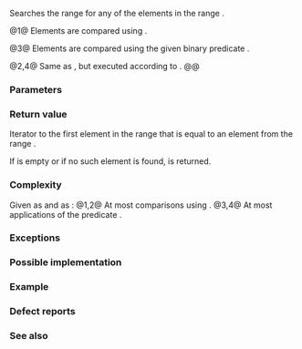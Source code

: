 {{cpp/title|find_first_of}}
{{cpp/algorithm/navbar}}
{{dcl begin}}
{{dcl header|algorithm}}
{{dcla|num=1|notes={{mark constexpr since c++20}}|
template&lt; class InputIt, class ForwardIt &gt;
InputIt find_first_of( InputIt first, InputIt last,
                       ForwardIt s_first, ForwardIt s_last );
}}
{{dcl|num=2|since=c++17|
template&lt; class ExecutionPolicy, class ForwardIt1, class ForwardIt2 &gt;
ForwardIt1 find_first_of( ExecutionPolicy&amp;&amp; policy,
                          ForwardIt1 first, ForwardIt1 last,
                          ForwardIt2 s_first, ForwardIt2 s_last );
}}
{{dcla|num=3|notes={{mark constexpr since c++20}}|
template&lt; class InputIt, class ForwardIt, class BinaryPred &gt;
InputIt find_first_of( InputIt first, InputIt last,
                       ForwardIt s_first, ForwardIt s_last,
                       BinaryPred p );
}}
{{dcl|num=4|since=c++17|
template&lt; class ExecutionPolicy,
          class ForwardIt1, class ForwardIt2, class BinaryPred &gt;
ForwardIt1 find_first_of( ExecutionPolicy&amp;&amp; policy,
                          ForwardIt1 first, ForwardIt last,
                          ForwardIt2 s_first, ForwardIt2 s_last,
                          BinaryPred p );
}}
{{dcl end}}

Searches the range {{range|first|last}} for any of the elements in the range {{range|s_first|s_last}}.

@1@ Elements are compared using {{c/core|1=operator==}}.

@3@ Elements are compared using the given binary predicate {{c|p}}.

@2,4@ Same as {{v|1,3}}, but executed according to {{c|policy}}.
@@ {{cpp/algorithm/parallel overload precondition|plural=yes}}

===Parameters===
{{par begin}}
{{par|first, last|the range of elements to examine}}
{{par|s_first, s_last|the range of elements to search for}}
{{par exec pol}}
{{par pred2 eq|p|p1=ForwardIt1|p2=ForwardIt2}}
{{par hreq}}
{{par req named|InputIt|InputIterator}}
{{par req named|ForwardIt|ForwardIterator}}
{{par req named|ForwardIt1|ForwardIterator}}
{{par req named|ForwardIt2|ForwardIterator}}
{{par req named|BinaryPred|BinaryPredicate}}
{{par end}}

===Return value===
Iterator to the first element in the range {{range|first|last}} that is equal to an element from the range {{range|s_first|s_last}}.

If {{range|s_first|s_last}} is empty or if no such element is found, {{c|last}} is returned.

===Complexity===
Given {{mathjax-or|\(\scriptsize N\)|N}} as {{c|std::distance(first, last)}} and {{mathjax-or|\(\scriptsize S\)|S}} as {{c|std::distance(s_first, s_last)}}:
@1,2@ At most {{mathjax-or|\(\scriptsize N\cdot S\)|N&amp;middot;S}} comparisons using {{c/core|1=operator==}}.
@3,4@ At most {{mathjax-or|\(\scriptsize N\cdot S\)|N&amp;middot;S}} applications of the predicate {{c|p}}.

===Exceptions===
{{cpp/algorithm/parallel exceptions reporting behavior|singular=no}}

===Possible implementation===
{{eq impl
|title1=find_first_of (1)|ver1=1|1=
template&lt;class InputIt, class ForwardIt&gt;
InputIt find_first_of(InputIt first, InputIt last,
                      ForwardIt s_first, ForwardIt s_last)
{
    for (; first != last; ++first)
        for (ForwardIt it = s_first; it != s_last; ++it)
            if (*first == *it)
                return first;
    return last;
}
|title2=find_first_of (3)|ver2=3|2=
template&lt;class InputIt, class ForwardIt, class BinaryPred&gt;
InputIt find_first_of(InputIt first, InputIt last,
                      ForwardIt s_first, ForwardIt s_last,
                      BinaryPred p)
{
    for (; first != last; ++first)
        for (ForwardIt it = s_first; it != s_last; ++it)
            if (p(*first, *it))
                return first;
    return last;
}
}}

===Example===
{{example
|The following code searches for any of specified integers in a vector of integers:
|code=
#include &lt;algorithm&gt;
#include &lt;iostream&gt;
#include &lt;vector&gt;

auto print_sequence = [](const auto id, const auto&amp; seq, int pos = -1)
{
    std::cout &lt;&lt; id &lt;&lt; "{ ";
    for (int i{}; auto const&amp; e : seq)
    {
        const bool mark{i == pos};
        std::cout &lt;&lt; (i++ ? ", " : "");
        std::cout &lt;&lt; (mark ? "[ " : "") &lt;&lt; e &lt;&lt; (mark ? " ]" : "");
    }
    std::cout &lt;&lt; " }\n";
};

int main()
{
    const std::vector&lt;int&gt; v{0, 2, 3, 25, 5};
    const auto t1 = {19, 10, 3, 4};
    const auto t2 = {1, 6, 7, 9};
    
    auto find_any_of = [](const auto&amp; v, const auto&amp; t)
    {
        const auto result = std::find_first_of(v.begin(), v.end(),
                                               t.begin(), t.end());
        if (result == v.end())
        {
            std::cout &lt;&lt; "No elements of v are equal to any element of ";
            print_sequence("t = ", t);
            print_sequence("v = ", v);
        }
        else
        {
            const auto pos = std::distance(v.begin(), result);
            std::cout &lt;&lt; "Found a match (" &lt;&lt; *result &lt;&lt; ") at position " &lt;&lt; pos;
            print_sequence(", where t = ", t);
            print_sequence("v = ", v, pos);
        }
    };
    
    find_any_of(v, t1);
    find_any_of(v, t2);
}
|output=
Found a match (3) at position 2, where t = { 19, 10, 3, 4 }
v = { 0, 2, [ 3 ], 25, 5 }
No elements of v are equal to any element of t = { 1, 6, 7, 9 }
v = { 0, 2, 3, 25, 5 }
}}

===Defect reports===
{{dr list begin}}
{{dr list item|wg=lwg|dr=576|std=C++98|before={{c|first}} and {{c|last}} needed to be {{named req|ForwardIterator}}s|after=they only need to be&lt;br&gt;{{named req|InputIterator}}s}}
{{dr list item|wg=lwg|dr=1205|std=C++98|before=the return value was unclear if {{range|s_first|s_last}} is empty|after=returns {{c|last}} in this case}}
{{dr list end}}

===See also===
{{dsc begin}}
{{dsc inc|cpp/algorithm/dsc find}}
{{dsc inc|cpp/algorithm/ranges/dsc find_first_of}}
{{dsc end}}

{{langlinks|de|es|fr|it|ja|pt|ru|zh}}